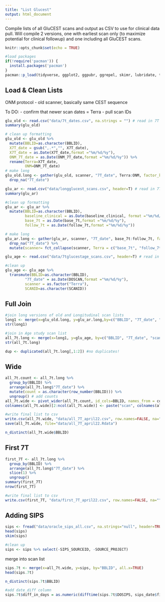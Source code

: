 ```yaml
---
title: "List Glucest"
output: html_document
---
```


Compile lists of all GluCEST scans and output as CSV to use for clinical data pull. Will compile 2 versions, one with earliest scan only (to maximize potential for clinical followup) and one including all GluCEST scans.


```r
knitr::opts_chunk$set(echo = TRUE)
```

```r
#load packages
if(!require('pacman')) {
  install.packages('pacman')
}
pacman::p_load(tidyverse, ggplot2, ggpubr, ggrepel, skimr, lubridate, tidyr, data.table)
```

## Load & Clean Lists

ONM protocol - old scanner, basically same CEST sequence

To DO:
- confirm that newer scan dates = Terra 
- pull scan IDs

```r
glu_old <- read.csv("data/7t_dates.csv", na.strings = "") # read in 7T list from David (up to ~ summer 2019)
summary(glu_old)

# clean up formatting
glu_old <- glu_old %>%
  mutate(BBLID=as.character(BBLID),
  X7T_date = gsub(",.*","", X7T_date), 
  X7T_date = as.Date(X7T_date,format ="%m/%d/%y"),
  ONM_7T_date = as.Date(ONM_7T_date,format ="%m/%d/%y")) %>%
  rename(Terra=X7T_date,
         ONM=ONM_7T_date)
# make long
glu_old.long <- gather(glu_old, scanner, "7T_date", Terra:ONM, factor_key=TRUE) %>%
  drop_na("7T_date")
```

``` r
glu_ar <- read.csv("data/longglucest_scans.csv", header=T) # read in 7T list from Arianna LongGluCEST study (pulled April 2022)
summary(glu_ar)

#clean up formatting
glu_ar <- glu_ar %>%
  mutate(BBLID=as.character(BBLID),
         baseline_clinical = as.Date(baseline_clinical, format ="%m/%d/%y"),
         base_7t = as.Date(base_7t,format ="%m/%d/%y"),
         follow_7t = as.Date(follow_7t,format ="%m/%d/%y"))

# make long
glu_ar.long <- gather(glu_ar, scanner, "7T_date", base_7t:follow_7t, factor_key=TRUE) %>%
  drop_na("7T_date") %>%
  mutate(scanner= fct_collapse(scanner, Terra = c("base_7t", "follow_7t")))
```

``` r
glu_age <- read.csv("data/7tglucestage_scans.csv", header=T) # read in 7T list from Heather Aging study (pulled April 2022)

#clean up
glu_age <- glu_age %>%
  transmute(BBLID=as.character(BBLID),
         "7T_date" = as.Date(DOSCAN,format ="%m/%d/%y"),
         scanner = as.factor("Terra"),
         SCANID=as.character(SCANID))
```

## Full Join

```r
#join long versions of old and Longitudinal scan lists
long1 <- merge(x=glu_old.long, y=glu_ar.long,by=c("BBLID", "7T_date", "scanner"),all=TRUE)
str(long1)

#join in Age study scan list
all_7t.long <- merge(x=long1, y=glu_age, by=c("BBLID", "7T_date", "scanner"), all=TRUE)
str(all_7t.long)

dup <- duplicated(all_7t.long[,1:2]) #no duplicates!
```

## Wide

``` r
all_7t.count <- all_7t.long %>%
  group_by(BBLID) %>%
  arrange(all_7t.long$"7T_date") %>%
  mutate(count = as.character(row_number(BBLID))) %>%
  ungroup() # add counts
all_7t.wide <- pivot_wider(all_7t.count, id_cols=BBLID, names_from = count, values_from=c("7T_date", scanner, SCANID)) # pivot
colnames(all_7t.wide)[2:ncol(all_7t.wide)] <- paste("scan", colnames(all_7t.wide[,c(2:ncol(all_7t.wide))]), sep = "_") #rename cols

#write final list to csv
write.csv(all_7t.wide, "data/all_7T_april22.csv", row.names=FALSE, na="")
save(all_7t.wide, file="data/all_7T_april22.Rdata")

n_distinct(all_7t.wide$BBLID)
```

## First 7T

``` r
first_7T <- all_7t.long %>% 
  group_by(BBLID) %>%
  arrange(all_7t.long$"7T_date") %>%
  slice(1) %>%
  ungroup()
summary(first_7T)
nrow(first_7T)

#write final list to csv
write.csv(first_7T, "data/first_7T_april22.csv", row.names=FALSE, na="")
```


## Adding SIPS

```r
sips <- fread("data/oracle_sips_all.csv", na.strings="null", header=TRUE)
head(sips)
skim(sips)

#clean up
sips <- sips %>% select(-SIPS_SOURCEID, -SOURCE_PROJECT)
```

merge into scan list

```r
sips.7t <- merge(x=all_7t.wide, y=sips, by="BBLID", all.x=TRUE)
head(sips.7t)

n_distinct(sips.7t$BBLID)

#add date_diff column
sips.7t$diff_in_days = as.numeric(difftime(sips.7t$DOSIPS, sips_date$first_7t_date, units = "days"))
```



